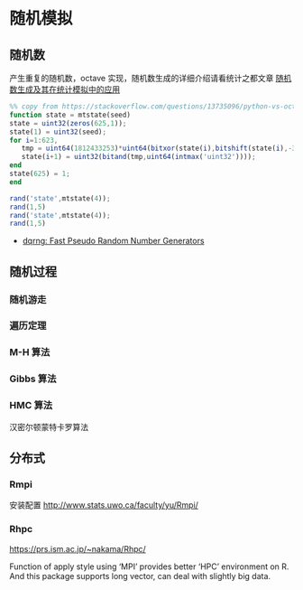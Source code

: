 # 随机模拟

## 随机数

产生重复的随机数，octave 实现，随机数生成的详细介绍请看统计之都文章 [随机数生成及其在统计模拟中的应用](https://cosx.org/2017/05/random-number-generation/)

```{octave}
%% copy from https://stackoverflow.com/questions/13735096/python-vs-octave-random-generator
function state = mtstate(seed)
state = uint32(zeros(625,1));
state(1) = uint32(seed);
for i=1:623,
   tmp = uint64(1812433253)*uint64(bitxor(state(i),bitshift(state(i),-30)))+i;
   state(i+1) = uint32(bitand(tmp,uint64(intmax('uint32'))));
end
state(625) = 1;
end

rand('state',mtstate(4));
rand(1,5)
rand('state',mtstate(4));
rand(1,5)
```

- [dqrng: Fast Pseudo Random Number Generators](https://github.com/daqana/dqrng)

## 随机过程

### 随机游走


### 遍历定理


### M-H 算法


### Gibbs 算法

### HMC 算法

汉密尔顿蒙特卡罗算法


## 分布式

### Rmpi

安装配置 <http://www.stats.uwo.ca/faculty/yu/Rmpi/>

### Rhpc

<https://prs.ism.ac.jp/~nakama/Rhpc/>

Function of apply style using 'MPI' provides better 'HPC' environment on R. And this package supports long vector, can deal with slightly big data.





